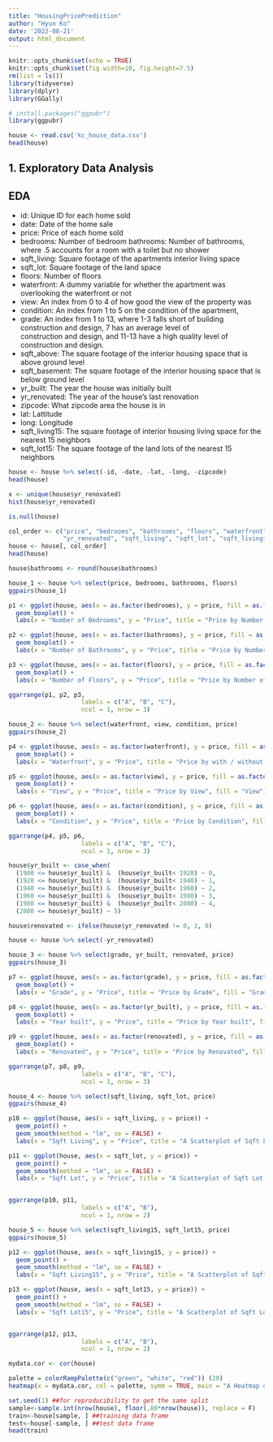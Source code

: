 ```yaml
---
title: "HousingPricePrediction"
author: "Hyun Ko"
date: '2022-08-21'
output: html_document
---
```


```r
knitr::opts_chunk$set(echo = TRUE)
knitr::opts_chunk$set(fig.width=10, fig.height=7.5) 
rm(list = ls())
library(tidyverse)
library(dplyr)
library(GGally)

# install.packages("ggpubr")
library(ggpubr)
```



```r
house <- read.csv('kc_house_data.csv')
head(house)
```

## 1. Exploratory Data Analysis

## EDA

- id: Unique ID for each home sold 
- date: Date of the home sale 
- price: Price of each home sold
- bedrooms: Number of bedroom 
bathrooms: Number of bathrooms, where .5 accounts for a room with a toilet but no shower
- sqft_living: Square footage of the apartments interior living space 
- sqft_lot: Square footage of the land space
- floors: Number of floors
- waterfront: A dummy variable for whether the apartment was overlooking the waterfront or not 
- view: An index from 0 to 4 of how good the view of the property was 
- condition: An index from 1 to 5 on the condition of the apartment,
- grade: An index from 1 to 13, where 1-3 falls short of building construction and design, 7 has an average level of                  
      construction and design, and 11-13 have a high quality level of construction and design.
- sqft_above: The square footage of the interior housing space that is above ground level 
- sqft_basement: The square footage of the interior housing space that is below ground level 
- yr_built: The year the house was initially built
- yr_renovated: The year of the house’s last renovation
- zipcode: What zipcode area the house is in 
- lat: Lattitude 
- long: Longitude 
- sqft_living15: The square footage of interior housing living space for the nearest 15 neighbors 
- sqft_lot15: The square footage of the land lots of the nearest 15 neighbors

```r
house <- house %>% select(-id, -date, -lat, -long, -zipcode)
head(house)
```

```r
x <- unique(house$yr_renovated)
hist(house$yr_renovated)
```


```r
is.null(house)
```


```r
col_order <- c("price", "bedrooms", "bathrooms", "floors", "waterfront", "view", "condition", "grade", "yr_built",
               "yr_renovated", "sqft_living", "sqft_lot", "sqft_living15", "sqft_lot15")
house <- house[, col_order]
head(house)
```

```r
house$bathrooms <- round(house$bathrooms)

house_1 <- house %>% select(price, bedrooms, bathrooms, floors)
ggpairs(house_1)
```

```r
p1 <- ggplot(house, aes(x = as.factor(bedrooms), y = price, fill = as.factor(bedrooms))) +
  geom_boxplot() +
  labs(x = "Number of Bedrooms", y = "Price", title = "Price by Number of Bedrooms", fill = "Bedrooms")

p2 <- ggplot(house, aes(x = as.factor(bathrooms), y = price, fill = as.factor(bathrooms))) +
  geom_boxplot() +
  labs(x = "Number of Bathrooms", y = "Price", title = "Price by Number of Bathrooms", fill = "Bathrooms")

p3 <- ggplot(house, aes(x = as.factor(floors), y = price, fill = as.factor(floors))) +
  geom_boxplot() +
  labs(x = "Number of Floors", y = "Price", title = "Price by Number of Floors", fill = "Floors")

ggarrange(p1, p2, p3,
                    labels = c("A", "B", "C"),
                    ncol = 1, nrow = 3)
```

```r
house_2 <- house %>% select(waterfront, view, condition, price)
ggpairs(house_2)
```

```r
p4 <- ggplot(house, aes(x = as.factor(waterfront), y = price, fill = as.factor(waterfront))) +
  geom_boxplot() +
  labs(x = "Waterfront", y = "Price", title = "Price by with / without waterfront", fill = "Waterfront")

p5 <- ggplot(house, aes(x = as.factor(view), y = price, fill = as.factor(view))) +
  geom_boxplot() +
  labs(x = "View", y = "Price", title = "Price by View", fill = "View")

p6 <- ggplot(house, aes(x = as.factor(condition), y = price, fill = as.factor(condition))) +
  geom_boxplot() +
  labs(x = "Condition", y = "Price", title = "Price by Condition", fill = "Condition")

ggarrange(p4, p5, p6,
                    labels = c("A", "B", "C"),
                    ncol = 1, nrow = 3)
```

```r
house$yr_built <- case_when(
  (1900 <= house$yr_built) &  (house$yr_built< 1920) ~ 0,
  (1920 <= house$yr_built) &  (house$yr_built< 1940) ~ 1,
  (1940 <= house$yr_built) &  (house$yr_built< 1960) ~ 2,
  (1960 <= house$yr_built) &  (house$yr_built< 1980) ~ 3,
  (1980 <= house$yr_built) &  (house$yr_built< 2000) ~ 4,
  (2000 <= house$yr_built) ~ 5)

house$renovated <- ifelse(house$yr_renovated != 0, 1, 0)

house <- house %>% select(-yr_renovated)
```

```r
house_3 <- house %>% select(grade, yr_built, renovated, price)
ggpairs(house_3)
```



```r
p7 <- ggplot(house, aes(x = as.factor(grade), y = price, fill = as.factor(grade))) +
  geom_boxplot() +
  labs(x = "Grade", y = "Price", title = "Price by Grade", fill = "Grade")

p8 <- ggplot(house, aes(x = as.factor(yr_built), y = price, fill = as.factor(yr_built))) +
  geom_boxplot() +
  labs(x = "Year built", y = "Price", title = "Price by Year built", fill = "Year built")

p9 <- ggplot(house, aes(x = as.factor(renovated), y = price, fill = as.factor(renovated))) +
  geom_boxplot() +
  labs(x = "Renovated", y = "Price", title = "Price by Renovated", fill = "Renovated")

ggarrange(p7, p8, p9,
                    labels = c("A", "B", "C"),
                    ncol = 1, nrow = 3)
```


```r
house_4 <- house %>% select(sqft_living, sqft_lot, price)
ggpairs(house_4)
```

```r
p10 <- ggplot(house, aes(x = sqft_living, y = price)) +
  geom_point() +
  geom_smooth(method = "lm", se = FALSE) +
  labs(x = "Sqft Living", y = "Price", title = "A Scatterplot of Sqft Living vs Price") 

p11 <- ggplot(house, aes(x = sqft_lot, y = price)) +
  geom_point() +
  geom_smooth(method = "lm", se = FALSE) +
  labs(x = "Sqft Lot", y = "Price", title = "A Scatterplot of Sqft Lot vs Price")


ggarrange(p10, p11,
                    labels = c("A", "B"),
                    ncol = 1, nrow = 2)
```
```r
house_5 <- house %>% select(sqft_living15, sqft_lot15, price)
ggpairs(house_5)
```

```r
p12 <- ggplot(house, aes(x = sqft_living15, y = price)) +
  geom_point() +
  geom_smooth(method = "lm", se = FALSE) +
  labs(x = "Sqft Living15", y = "Price", title = "A Scatterplot of Sqft Living 15 vs Price") 

p13 <- ggplot(house, aes(x = sqft_lot15, y = price)) +
  geom_point() +
  geom_smooth(method = "lm", se = FALSE) +
  labs(x = "Sqft Lot15", y = "Price", title = "A Scatterplot of Sqft Lot 15 vs Price")


ggarrange(p12, p13,
                    labels = c("A", "B"),
                    ncol = 1, nrow = 2)
```

```r
mydata.cor <- cor(house)

palette = colorRampPalette(c("green", "white", "red")) (20)
heatmap(x = mydata.cor, col = palette, symm = TRUE, main = "A Heatmap of All Columns")
```






```r
set.seed(1) ##for reproducibility to get the same split
sample<-sample.int(nrow(house), floor(.80*nrow(house)), replace = F)
train<-house[sample, ] ##training data frame
test<-house[-sample, ] ##test data frame
head(train)
```

